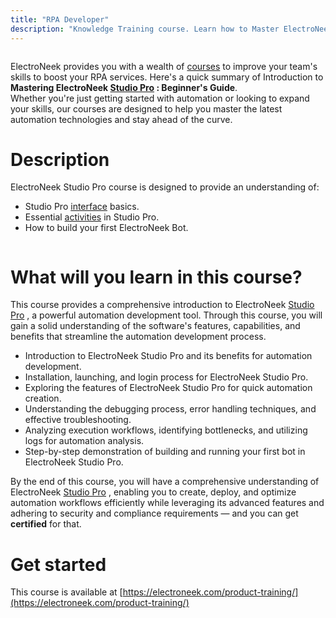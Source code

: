 ```yaml
---
title: "RPA Developer"
description: "Knowledge Training course. Learn how to Master ElectroNeek Studio Pro."
---
```

<img className="block" src="images/files_readme_io/_c9871e9_image.png" alt="" />

ElectroNeek provides you with a wealth of [courses](https://electroneek.com/resources/product-documentation/)
 to improve your team's skills to boost your RPA services. Here's a quick summary of Introduction to **Mastering ElectroNeek [Studio Pro](/docs/studio-pro)
: Beginner's Guide**.  
Whether you're just getting started with automation or looking to expand your skills, our courses are designed to help you master the latest automation technologies and stay ahead of the curve.

# Description

ElectroNeek Studio Pro course is designed to provide an understanding of:

*   Studio Pro [interface](/docs/studio-pro#interface-and-features)
     basics.
*   Essential [activities](/docs/cheatsheet)
     in Studio Pro.
*   How to build your first ElectroNeek Bot.

<img className="block" src="images/files_readme_io/_6c89a6d_interfazStudioPro.gif" alt="" />

# What will you learn in this course?

This course provides a comprehensive introduction to ElectroNeek [Studio Pro](/docs/studio-pro)
, a powerful automation development tool. Through this course, you will gain a solid understanding of the software's features, capabilities, and benefits that streamline the automation development process.

*   Introduction to ElectroNeek Studio Pro and its benefits for automation development.
*   Installation, launching, and login process for ElectroNeek Studio Pro.
*   Exploring the features of ElectroNeek Studio Pro for quick automation creation.
*   Understanding the debugging process, error handling techniques, and effective troubleshooting.
*   Analyzing execution workflows, identifying bottlenecks, and utilizing logs for automation analysis.
*   Step-by-step demonstration of building and running your first bot in ElectroNeek Studio Pro.

By the end of this course, you will have a comprehensive understanding of ElectroNeek [Studio Pro](/docs/studio-pro)
, enabling you to create, deploy, and optimize automation workflows efficiently while leveraging its advanced features and adhering to security and compliance requirements — and you can get **certified** for that.

# Get started

This course is available at [https://electroneek.com/product-training/](https://electroneek.com/product-training/)

